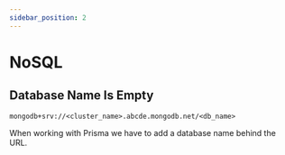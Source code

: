 ```yaml
---
sidebar_position: 2
---
```


# NoSQL

## Database Name Is Empty

`mongodb+srv://<cluster_name>.abcde.mongodb.net/<db_name>`

When working with Prisma we have to add a database name behind the URL.
